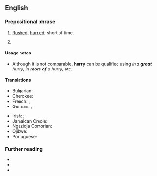 ==English==

===Prepositional phrase===
{{en-PP}}

# {{lb|en|adjectival}} [[rushed|Rushed]], [[hurried]]; short of time.
#: {{uxi|fr|I can’t stop now. I'm '''in a hurry'''.}}
# {{lb|en|adverbial}} {{rfdef|en}}

====Usage notes====
* Although it is not comparable, '''hurry''' can be qualified using ''in a '''great''' hurry'', ''in '''more of''' a hurry'', etc.

====Translations====
{{trans-top|rushed, hurried; short of time}}
* Bulgarian: {{t+|bg|нетърпеливо}}
* Cherokee: {{t|chr|ᎤᏩᏅᎦ}} {{qualifier|be in a hurry}}
* French: {{t|fr|en [[hâte]]}}, {{t+|fr|pressé}}
* German: {{t|de|in [[Eile]]}}; {{t|de|es [[eilig]] haben}} {{qualifier|be in a hurry}}
{{trans-mid}}
* Irish: {{t|ga|faoi dheifir}}; {{t|ga|[[deifir]] a bheith ort}} {{qualifier|be in a hurry}}
* Jamaican Creole: {{t|jam|pon haste}}
* Ngazidja Comorian: {{t|zdj|na fidjo}}
* Ojibwe: {{t|oj|wewiib}}
* Portuguese: {{t|pt|com pressa}}
{{trans-bottom}}

===Further reading===
* {{R:Lexico}}
* {{R:Longman}}
* {{R:Collins}}